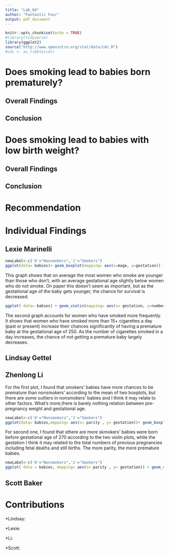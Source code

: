 ```yaml
---
title: "Lab_04"
author: "Fantastic Four"
output: pdf_document
---
```


```r
knitr::opts_chunk$set(echo = TRUE)
#library(tidyverse)
library(ggplot2)
source("http://www.openintro.org/stat/data/cdc.R")
#cdc <- as_tibble(cdc)
```

# Does smoking lead to babies born prematurely?

## Overall Findings

## Conclusion  

# Does smoking lead to babies with low birth weight?

## Overall Findings

## Conclusion  




# Recommendation





# Individual Findings

## Lexie Marinelli

```r
newLabel<-c('0'="Nonsmokers",'1'="Smokers")
ggplot(data= babies)+ geom_boxplot(mapping= aes(x=mage, y=gestation)) +facet_wrap(~smoke, labeller= labeller(smoke=newLabel)) +ggtitle(label="Age of Woman vs. Gestational age of Smokers and Nonsmokers") +xlab(label="Woman's Age")+ ylab(label= "Gestational Age")
```

This graph shows that on average the most women who smoke are younger than those who don't, with an average gestational age slightly below women who do not smoke. On paper this doesn't seem as important, but as the gestational age of the baby gets younger, the chance for survival is decreased. 


```r
ggplot( data= babies) + geom_violin(mapping= aes(x= gestation, y=number), scale= "area") +ggtitle(label= "Gestational Age vs. Frequency of Smoking")+ xlab(label= "Gestational Age") +ylab(label="Frequency of Smoking")
```

The second graph accounts for women who have smoked more frequently. It shows that women who have smoked more than 15+ cigarettes a day (past or present) increase their chances significantly of having a premature baby at the gestational age of 250. As the number of cigarettes smoked in a day increases, the chance of not getting a premature baby largely decreases. 

## Lindsay Gettel

## Zhenlong Li

For the first plot, I found that smokers' babies have more chances to be premature than nonsmokers' according to the mean of two boxplots, but there are some outliers in nonsmokers' babies and I think it may relate to other factors. What's more,there is barely nothing relation between pre-pregnancy weight and gestational age.

```r
newLabel<-c('0'="Nonsmokers",'1'="Smokers")
ggplot(data= babies,mapping= aes(x= parity , y= gestation))+ geom_boxplot() +facet_wrap(~smoke, labeller= labeller(smoke=newLabel)) +ggtitle(label="Pre-Pregnancy Weight vs. Baby's Gestation between Smokers and Nonsmokers") +xlab(label="Pre-Pregnancy Weight")+ ylab(label= "Gestation Days")
```

For second one, I found that sthere are more skmokers' babies were born before gestational age of 270 according to the two violin plots, while the gestation I think it may related to the total numbers of previous pregnancies including fetal deaths and still births. The more parity, the more premature babies.

```r
newLabel<-c('0'="Nonsmokers",'1'="Smokers")
ggplot( data = babies, mapping= aes(x= parity , y= gestation)) + geom_violin(scale = "area") +facet_wrap(~smoke, labeller= labeller(smoke = newLabel)) + ggtitle(label="Parity vs. Baby's Gestation between Smokers and Nonsmokers") + ylab(label="Gestation Days")+ xlab(label= "Number of previous pregnancies")
```

## Scott Baker




# Contributions
*Lindsay: 

*Lexie: 

*Li:

*Scott: 